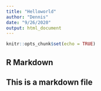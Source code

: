 ---
title: "Helloworld"
author: "Dennis"
date: "9/26/2020"
output: html_document
---

```{r setup, include=FALSE}
knitr::opts_chunk$set(echo = TRUE)
```

## R Markdown

## This is a markdown file

